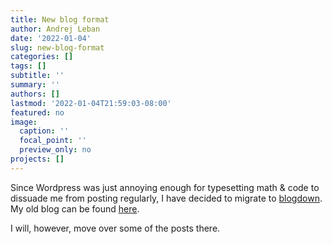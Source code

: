 ```yaml
---
title: New blog format
author: Andrej Leban
date: '2022-01-04'
slug: new-blog-format
categories: []
tags: []
subtitle: ''
summary: ''
authors: []
lastmod: '2022-01-04T21:59:03-08:00'
featured: no
image:
  caption: ''
  focal_point: ''
  preview_only: no
projects: []
---
```



Since Wordpress was just annoying enough for typesetting math & code to dissuade me from posting regularly, I have decided to migrate to [blogdown](https://bookdown.org/yihui/blogdown/). 
My old blog can be found [here](https://andleb1.wordpress.com/).

I will, however, move over some of the posts there.

